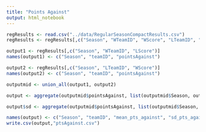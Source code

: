 ```yaml
---
title: "Points Against"
output: html_notebook
---
```



```r
regResults <- read.csv("../data/RegularSeasonCompactResults.csv")
regResults <- regResults[,c("Season", "WTeamID", "WScore", "LTeamID", "LScore")]

output1 <- regResults[,c("Season", "WTeamID", "LScore")]
names(output1) <- c("Season", "teamID", "pointsAgainst")

output2 <- regResults[,c("Season", "LTeamID", "WScore")]
names(output2) <- c("Season", "teamID", "pointsAgainst")

outputmid <- union_all(output1, output2)
```


```r
output <- aggregate(outputmid$pointsAgainst, list(outputmid$Season, outputmid$teamID), mean)

output$sd <- aggregate(outputmid$pointsAgainst, list(outputmid$Season, outputmid$teamID), sd)[,3]

names(output) <- c("Season", "teamID", "mean_pts_against", "sd_pts_against")
write.csv(output,"ptsAgainst.csv")
```
